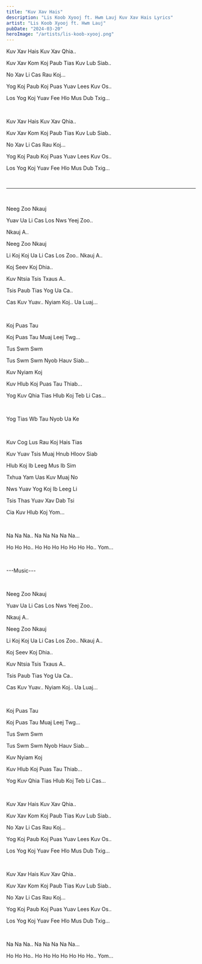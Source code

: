 ```yaml
---
title: "Kuv Xav Hais"
description: "Lis Koob Xyooj ft. Hwm Lauj Kuv Xav Hais Lyrics"
artist: "Lis Koob Xyooj ft. Hwm Lauj"
pubDate: "2024-03-20"
heroImage: "/artists/lis-koob-xyooj.png"
---
```


Kuv Xav Hais Kuv Xav Qhia..

Kuv Xav Kom Koj Paub Tias Kuv Lub Siab..

No Xav Li Cas Rau Koj...

Yog Koj Paub Koj Puas Yuav Lees Kuv Os..

Los Yog Koj Yuav Fee Hlo Mus Dub Txig...

<br />

Kuv Xav Hais Kuv Xav Qhia..

Kuv Xav Kom Koj Paub Tias Kuv Lub Siab..

No Xav Li Cas Rau Koj...

Yog Koj Paub Koj Puas Yuav Lees Kuv Os..

Los Yog Koj Yuav Fee Hlo Mus Dub Txig...

<br />

---

<br />

Neeg Zoo Nkauj

Yuav Ua Li Cas Los Nws Yeej Zoo..

Nkauj A..

Neeg Zoo Nkauj

Li Koj Koj Ua Li Cas Los Zoo.. Nkauj A..

Koj Seev Koj Dhia..

Kuv Ntsia Tsis Txaus A..

Tsis Paub Tias Yog Ua Ca..

Cas Kuv Yuav.. Nyiam Koj.. Ua Luaj...

<br />

Koj Puas Tau

Koj Puas Tau Muaj Leej Twg...

Tus Swm Swm

Tus Swm Swm Nyob Hauv Siab...

Kuv Nyiam Koj

Kuv Hlub Koj Puas Tau Thiab...

Yog Kuv Qhia Tias Hlub Koj Teb Li Cas...

<br />

Yog Tias Wb Tau Nyob Ua Ke

<br />

Kuv Cog Lus Rau Koj Hais Tias

Kuv Yuav Tsis Muaj Hnub Hloov Siab

Hlub Koj Ib Leeg Mus Ib Sim

Txhua Yam Uas Kuv Muaj No

Nws Yuav Yog Koj Ib Leeg Li

Tsis Thas Yuav Xav Dab Tsi

Cia Kuv Hlub Koj Yom...

<br />

Na Na Na.. Na Na Na Na Na...

Ho Ho Ho.. Ho Ho Ho Ho Ho Ho Ho.. Yom...

<br />

---Music---

<br />

Neeg Zoo Nkauj

Yuav Ua Li Cas Los Nws Yeej Zoo..

Nkauj A..

Neeg Zoo Nkauj

Li Koj Koj Ua Li Cas Los Zoo.. Nkauj A..

Koj Seev Koj Dhia..

Kuv Ntsia Tsis Txaus A..

Tsis Paub Tias Yog Ua Ca..

Cas Kuv Yuav.. Nyiam Koj.. Ua Luaj...

<br />

Koj Puas Tau

Koj Puas Tau Muaj Leej Twg...

Tus Swm Swm

Tus Swm Swm Nyob Hauv Siab...

Kuv Nyiam Koj

Kuv Hlub Koj Puas Tau Thiab...

Yog Kuv Qhia Tias Hlub Koj Teb Li Cas...

<br />

Kuv Xav Hais Kuv Xav Qhia..

Kuv Xav Kom Koj Paub Tias Kuv Lub Siab..

No Xav Li Cas Rau Koj...

Yog Koj Paub Koj Puas Yuav Lees Kuv Os..

Los Yog Koj Yuav Fee Hlo Mus Dub Txig...

<br />

Kuv Xav Hais Kuv Xav Qhia..

Kuv Xav Kom Koj Paub Tias Kuv Lub Siab..

No Xav Li Cas Rau Koj...

Yog Koj Paub Koj Puas Yuav Lees Kuv Os..

Los Yog Koj Yuav Fee Hlo Mus Dub Txig...

<br />

Na Na Na.. Na Na Na Na Na...

Ho Ho Ho.. Ho Ho Ho Ho Ho Ho Ho.. Yom...

